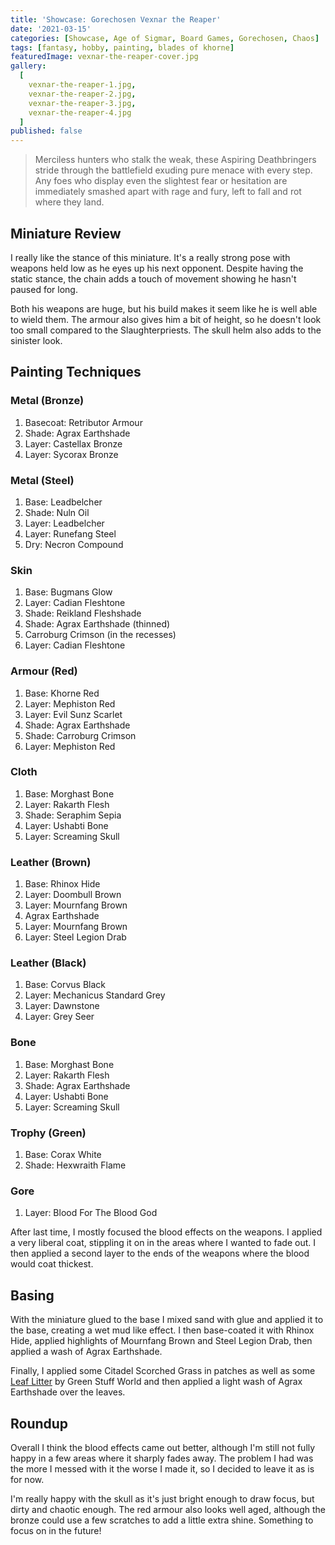 ```yaml
---
title: 'Showcase: Gorechosen Vexnar the Reaper'
date: '2021-03-15'
categories: [Showcase, Age of Sigmar, Board Games, Gorechosen, Chaos]
tags: [fantasy, hobby, painting, blades of khorne]
featuredImage: vexnar-the-reaper-cover.jpg
gallery:
  [
    vexnar-the-reaper-1.jpg,
    vexnar-the-reaper-2.jpg,
    vexnar-the-reaper-3.jpg,
    vexnar-the-reaper-4.jpg
  ]
published: false
---
```


> Merciless hunters who stalk the weak, these Aspiring Deathbringers stride through the battlefield exuding pure
> menace with every step. Any foes who display even the slightest fear or hesitation are immediately smashed apart
> with rage and fury, left to fall and rot where they land.

## Miniature Review

I really like the stance of this miniature. It's a really strong pose with weapons held low as he eyes up his next
opponent. Despite having the static stance, the chain adds a touch of movement showing he hasn't paused for long.

Both his weapons are huge, but his build makes it seem like he is well able to wield them. The armour also
gives him a bit of height, so he doesn't look too small compared to the Slaughterpriests. The skull helm also adds
to the sinister look.

## Painting Techniques

### Metal (Bronze)
1. Basecoat: Retributor Armour
2. Shade: Agrax Earthshade
3. Layer: Castellax Bronze
4. Layer: Sycorax Bronze

### Metal (Steel)
1. Base: Leadbelcher
2. Shade: Nuln Oil
3. Layer: Leadbelcher
4. Layer: Runefang Steel
5. Dry: Necron Compound

### Skin
1. Base: Bugmans Glow
2. Layer: Cadian Fleshtone
3. Shade: Reikland Fleshshade
4. Shade: Agrax Earthshade (thinned)
4. Carroburg Crimson (in the recesses)
5. Layer: Cadian Fleshtone

### Armour (Red)
1. Base: Khorne Red
2. Layer: Mephiston Red
3. Layer: Evil Sunz Scarlet
4. Shade: Agrax Earthshade
5. Shade: Carroburg Crimson
6. Layer: Mephiston Red

### Cloth
1. Base: Morghast Bone
2. Layer: Rakarth Flesh
3. Shade: Seraphim Sepia
4. Layer: Ushabti Bone
5. Layer: Screaming Skull

### Leather (Brown)
1. Base: Rhinox Hide
2. Layer: Doombull Brown
3. Layer: Mournfang Brown
4. Agrax Earthshade
5. Layer: Mournfang Brown
6. Layer: Steel Legion Drab

### Leather (Black)
1. Base: Corvus Black
2. Layer: Mechanicus Standard Grey
3. Layer: Dawnstone
4. Layer: Grey Seer

### Bone
1. Base: Morghast Bone
2. Layer: Rakarth Flesh
3. Shade: Agrax Earthshade
4. Layer: Ushabti Bone
5. Layer: Screaming Skull

### Trophy (Green)
1. Base: Corax White
2. Shade: Hexwraith Flame

### Gore
1. Layer: Blood For The Blood God

After last time, I mostly focused the blood effects on the weapons. I applied a very liberal coat, stippling it on in
the areas where I wanted to fade out. I then applied a second layer to the ends of the weapons where the blood would
coat thickest.

## Basing

With the miniature glued to the base I mixed sand with glue and applied it to the base, creating a wet mud like effect.
I then base-coated it with Rhinox Hide, applied highlights of Mournfang Brown and Steel Legion Drab, then applied a wash
of Agrax Earthshade.

Finally, I applied some Citadel Scorched Grass in patches as well as some
[Leaf Litter](http://www.greenstuffworld.com/en/model-leaves/277-leaf-scatter-litter-natural-leaves.html)
by Green Stuff World and then applied a light wash of Agrax Earthshade over the leaves.

## Roundup

Overall I think the blood effects came out better, although I'm still not fully happy in a few areas where it sharply
fades away. The problem I had was the more I messed with it the worse I made it, so I decided to leave it as is for now.

I'm really happy with the skull as it's just bright enough to draw focus, but dirty and chaotic enough. The red armour
also looks well aged, although the bronze could use a few scratches to add a little extra shine. Something to focus on
in the future!